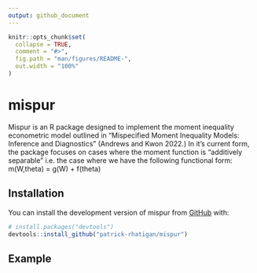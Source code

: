 ```yaml
---
output: github_document
---
```


<!-- README.md is generated from README.Rmd. Please edit that file -->

```r
knitr::opts_chunk$set(
  collapse = TRUE,
  comment = "#>",
  fig.path = "man/figures/README-",
  out.width = "100%"
)
```

# mispur
Mispur is an R package designed to implement the moment inequality econometric model outlined in "Mispecified Moment Inequality Models: Inference and Diagnostics" (Andrews and Kwon 2022.)
In it's current form, the package focuses on cases where the moment function is "additively separable" i.e. the case where we have the following functional form:
m(W,theta) = g(W) + f(theta) 

## Installation

You can install the development version of mispur from [GitHub](https://github.com/) with:

``` r
# install.packages("devtools")
devtools::install_github("patrick-rhatigan/mispur")
```

## Example


